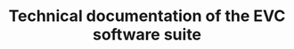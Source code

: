 ---
title: "Technical documentation of the EVC software suite"
description: Get started building your docs site with Starlight.
template: splash
hero:
  tagline: "A citizen-held card to foster informed decision-making on vaccination, and improve continuity of care across the EU"
  image:
    file: ../../assets/logo.png
  actions:
    - text: Documendation
      link: evc_doc/introduction/introduction/
      icon: right-arrow
      variant: primary
    - text: Euvabeco web site
      link: https://euvabeco.eu/
      icon: external
---
